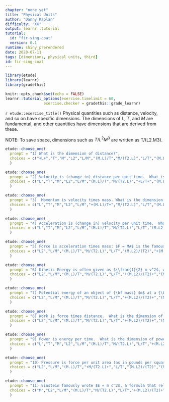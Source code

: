 ```yaml
---
chapter: "none yet"
title: "Physical Units"
author: "Danny Kaplan"
difficulty: "XX"
output: learnr::tutorial
tutorial:
  id: "fir-sing-coat"
  version: 0.1
runtime: shiny_prerendered
date: 2020-07-11 
tags: [dimensions, physical units, third]
id: fir-sing-coat
---
```


```r
library(etude)
library(learnr)
library(gradethis)

knitr::opts_chunk$set(echo = FALSE)
learnr::tutorial_options(exercise.timelimit = 60, 
                 exercise.checker = gradethis::grade_learnr)
```


`r etude::exercise_title()` Physical quantities such as distance, velocity, and so on have specific dimensions.  The dimensions of $L$, $T$, and $M$ are fundamental, and other quantities have dimensions that are derived from these. 

NOTE: To save space, dimensions such as $T/L^2 M^3$ are written as T/(L2.M3).

    
```r
etude::choose_one(
  prompt = "1) What is the dimension of distance?",
  choices = c("+L+","T","M","L2","L/M","(M.L)/T","M/(T2.L)","L/T","(M.L2)/(T3)","T/(L2)","L/(T2)")
  )
```

```r
etude::choose_one(
  prompt = "2) Velocity is (change in) distance per unit time.  What is the dimension of velocity?",
  choices = c("L","T","M","L2","L/M","(M.L)/T","M/(T2.L)","+L/T+","(M.L2)/(T3)","T/(L2)","L/(T2)")
  )
```

```r
etude::choose_one(
  prompt = "3)  Momentum is velocity times mass. What is the dimension of momentum?",
  choices = c("L","T","M","L2","L/M","+(M.L)/T+","M/(T2.L)","L/T","(M.L2)/(T3)","T/(L2)","L/(T2)")
  )
```

```r
etude::choose_one(
  prompt = "4) Acceleration is (change in) velocity per unit time.  What is the dimension of acceleration?",
  choices = c("L","T","M","L2","L/M","(M.L)/T","M/(T2.L)","L/T","(M.L2)/(T3)","T/(L2)","+L/(T2)+")
  )
```

```r
etude::choose_one(
  prompt = "5) Force is acceleration times mass: $F = MA$ is the famous   formula.What is the dimension of force?",
  choices = c("L2","L/M","(M.L)/T","M/(T2.L)","L/T","(M.L2)/(T2)","+(M.L)/(T2)+","(M.L2)/(T3)","T/(L2)","L/(T2)")
  )
```



```r
etude::choose_one(
  prompt = "6) Kinetic Energy is often given as $\\frac{1}{2} m v^2$, where $m$ is the  object's mass and $v$ is the object's velocity.  What is the   dimension of kinetic energy?",
  choices = c("L2","L/M","(M.L)/T","M/(T2.L)","L/T","+(M.L2)/(T2)+","(M.L)/(T2)","(M.L2)/(T3)","T/(L2)","L/(T2)")
  )
```


```r
etude::choose_one(
  prompt = "7) Potential energy of an object of {\bf mass} $m$ at a {\bf height} of $h$ with {\bf acceleration} due to gravity of $g$ is given by the   formula $m h g$.  What is the dimension of this potential energy?",
  choices = c("L2","L/M","(M.L)/T","M/(T2.L)","L/T","+(M.L2)/(T2)+","(M.L)/(T2)","(M.L2)/(T3)","T/(L2)","L/(T2)")
  )
```

```r
etude::choose_one(
  prompt = "8) Work is force times distance.  What is the dimension of work? (Hint: you've already seen this dimension, but in another form.)",
  choices = c("L2","L/M","(M.L)/T","M/(T2.L)","L/T","+(M.L2)/(T2)+","(M.L)/(T2)","(M.L2)/(T3)","T/(L2)","L/(T2)")
  )
```


```r
etude::choose_one(
  prompt = "9) Power is energy per time.  What is the dimension of power?",
  choices = c("L","T","M","L2","L/M","(M.L)/T","M/(T2.L)","L/T","+(M.L2)/(T3)+","T/(L2)","L/(T2)")
  )
```


```r
etude::choose_one(
  prompt = "10) Pressure is force per unit area (as in pounds per square inch). What is the dimension of pressure?",
  choices = c("L2","L/M","(M.L)/T","+M/(T2.L)+","L/T","(M.L2)/(T2)","(M.L)/(T2)","(M.L2)/(T3)","T/(L2)","L/(T2)")
  )
```

```r
etude::choose_one(
  prompt = "11) Einstein famously wrote $E = m c^2$, a formula that relates the energy content of an object to its mass $m$ and the speed of light $c$. What is the dimension of $m c^2$?",
  choices = c("M","L2","L/M","(M.L)/T","M/(T2.L)","L/T","+(M.L2)/(T2)+","(M.L2)/(T3)","T/(L2)","L/(T2)")
  )
```


